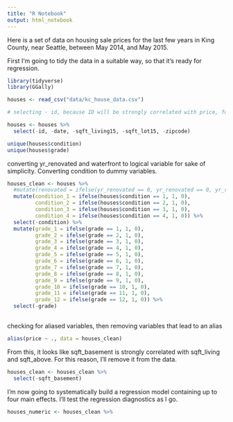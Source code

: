 ```yaml
---
title: "R Notebook"
output: html_notebook
---
```


Here is a set of data on housing sale prices for the last few years in King County, near Seattle, between May 2014, and May 2015. 

First I'm going to tidy the data in a suitable way, so that it's ready for regression. 

```r
library(tidyverse)
library(GGally)
```


```r
houses <- read_csv("data/kc_house_data.csv")

# selecting - id, because ID will be strongly correlated with price, for obvious reasons. Also removing date (unimportant), sqft_living15 (not interested in square footage of the nearest 15 houses), sqft_lot15, and zipcode (as long and lat will provide a better understanding of location)

houses <- houses %>% 
  select(-id, -date, -sqft_living15, -sqft_lot15, -zipcode)
```
```r
unique(houses$condition)
unique(houses$grade)
```

 converting yr_renovated and waterfront to logical variable for sake of simplicity.
 Converting condition to dummy variables. 
 
```r
houses_clean <- houses %>% 
  #mutate(renovated = ifelse(yr_renovated == 0, yr_renovated == 0, yr_renovated == 1), waterfront = as.logical(waterfront)) %>% 
  mutate(condition_1 = ifelse(houses$condition == 1, 1, 0),
         condition_2 = ifelse(houses$condition == 2, 1, 0), 
         condition_3 = ifelse(houses$condition == 3, 1, 0),
         condition_4 = ifelse(houses$condition == 4, 1, 0)) %>% 
  select(-condition) %>% 
  mutate(grade_1 = ifelse(grade == 1, 1, 0),
         grade_2 = ifelse(grade == 2, 1, 0),
         grade_3 = ifelse(grade == 3, 1, 0),
         grade_4 = ifelse(grade == 4, 1, 0),
         grade_5 = ifelse(grade == 5, 1, 0),
         grade_6 = ifelse(grade == 6, 1, 0),
         grade_7 = ifelse(grade == 7, 1, 0),
         grade_8 = ifelse(grade == 8, 1, 0),
         grade_9 = ifelse(grade == 9, 1, 0),
         grade_10 = ifelse(grade == 10, 1, 0),
         grade_11 = ifelse(grade == 11, 1, 0),
         grade_12 = ifelse(grade == 12, 1, 0)) %>% 
  select(-grade)
  
```


checking for aliased variables, then removing variables that lead to an alias
```r
alias(price ~ ., data = houses_clean)
```
From this, it looks like sqft_basement is strongly correlated with sqft_living and sqft_above. For this reason, I'll remove it from the data. 

```r
houses_clean <- houses_clean %>% 
  select(-sqft_basement)
```

I'm now going to systematically build a regression model containing up to four main effects. I'll test the regression diagnostics as I go. 

```r
houses_numeric <- houses_clean %>% 
  
```


